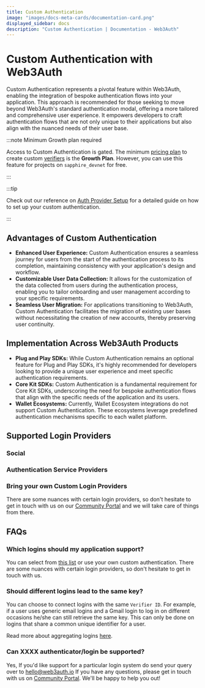 ```yaml
---
title: Custom Authentication
image: "images/docs-meta-cards/documentation-card.png"
displayed_sidebar: docs
description: "Custom Authentication | Documentation - Web3Auth"
---
```



# Custom Authentication with Web3Auth

Custom Authentication represents a pivotal feature within Web3Auth, enabling the integration of
bespoke authentication flows into your application. This approach is recommended for those seeking
to move beyond Web3Auth's standard authentication modal, offering a more tailored and comprehensive
user experience. It empowers developers to craft authentication flows that are not only unique to
their applications but also align with the nuanced needs of their user base.

:::note Minimum Growth plan required

Access to Custom Authentication is gated. The minimum
[pricing plan](https://web3auth.io/pricing.html) to create custom
[verifiers](/auth-provider-setup/verifiers) is the **Growth Plan**. However, you can use this
feature for projects on `sapphire_devnet` for free.

:::

:::tip

Check out our reference on [Auth Provider Setup](/auth-provider-setup) for a detailed guide on how
to set up your custom authentication.

:::

## Advantages of Custom Authentication

- **Enhanced User Experience:** Custom Authentication ensures a seamless journey for users from the
  start of the authentication process to its completion, maintaining consistency with your
  application's design and workflow.
- **Customizable User Data Collection:** It allows for the customization of the data collected from
  users during the authentication process, enabling you to tailor onboarding and user management
  according to your specific requirements.
- **Seamless User Migration:** For applications transitioning to Web3Auth, Custom Authentication
  facilitates the migration of existing user bases without necessitating the creation of new
  accounts, thereby preserving user continuity.

## Implementation Across Web3Auth Products

- **Plug and Play SDKs:** While Custom Authentication remains an optional feature for Plug and Play
  SDKs, it's highly recommended for developers looking to provide a unique user experience and meet
  specific authentication requirements.
- **Core Kit SDKs:** Custom Authentication is a fundamental requirement for Core Kit SDKs,
  underscoring the need for bespoke authentication flows that align with the specific needs of the
  application and its users.
- **Wallet Ecosystems:** Currently, Wallet Ecosystem integrations do not support Custom
  Authentication. These ecosystems leverage predefined authentication mechanisms specific to each
  wallet platform.

## Supported Login Providers

### Social

<SocialTiles />

### Authentication Service Providers

<FederatedTiles />

### Bring your own Custom Login Providers

<BYOCustomJWTTiles />

There are some nuances with certain login providers, so don't hesitate to get in touch with us on
our [Community Portal](https://web3auth.io/community) and we will take care of things from there.

## FAQs

### Which logins should my application support?

You can select from [this list](/auth-provider-setup/#supported-auth-providers) or use your own
custom authentication. There are some nuances with certain login providers, so don't hesitate to get
in touch with us.

### Should different logins lead to the same key?

You can choose to connect logins with the same `Verifier ID`. For example, if a user uses generic
email logins and a Gmail login to log in on different occasions he/she can still retrieve the same
key. This can only be done on logins that share a common unique identifier for a user.

Read more about aggregating logins [here](/auth-provider-setup/aggregate-verifier).

### Can XXXX authenticator/login be supported?

Yes, If you'd like support for a particular login system do send your query over to
hello@web3auth.io If you have any questions, please get in touch with us on
[Community Portal](https://web3auth.io/community). We'll be happy to help you out!
